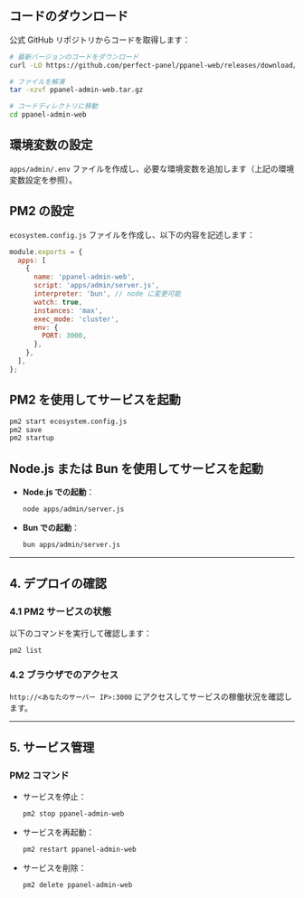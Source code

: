 ## コードのダウンロード

公式 GitHub リポジトリからコードを取得します：

```bash
# 最新バージョンのコードをダウンロード
curl -LO https://github.com/perfect-panel/ppanel-web/releases/download/v1.0.0/ppanel-admin-web.tar.gz

# ファイルを解凍
tar -xzvf ppanel-admin-web.tar.gz

# コードディレクトリに移動
cd ppanel-admin-web
```

## 環境変数の設定

`apps/admin/.env` ファイルを作成し、必要な環境変数を追加します（上記の環境変数設定を参照）。

## PM2 の設定

`ecosystem.config.js` ファイルを作成し、以下の内容を記述します：

```javascript
module.exports = {
  apps: [
    {
      name: 'ppanel-admin-web',
      script: 'apps/admin/server.js',
      interpreter: 'bun', // node に変更可能
      watch: true,
      instances: 'max',
      exec_mode: 'cluster',
      env: {
        PORT: 3000,
      },
    },
  ],
};
```

## PM2 を使用してサービスを起動

```bash
pm2 start ecosystem.config.js
pm2 save
pm2 startup
```

## Node.js または Bun を使用してサービスを起動

- **Node.js での起動**：

  ```bash
  node apps/admin/server.js
  ```

- **Bun での起動**：

  ```bash
  bun apps/admin/server.js
  ```

---

## **4. デプロイの確認**

### **4.1 PM2 サービスの状態**

以下のコマンドを実行して確認します：

```bash
pm2 list
```

### **4.2 ブラウザでのアクセス**

`http://<あなたのサーバー IP>:3000` にアクセスしてサービスの稼働状況を確認します。

---

## **5. サービス管理**

### **PM2 コマンド**

- サービスを停止：

  ```bash
  pm2 stop ppanel-admin-web
  ```

- サービスを再起動：

  ```bash
  pm2 restart ppanel-admin-web
  ```

- サービスを削除：

  ```bash
  pm2 delete ppanel-admin-web
  ```


<Giscus />
